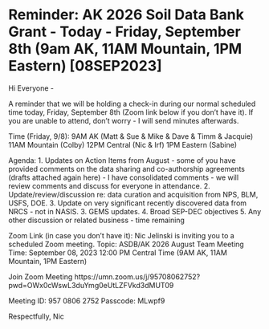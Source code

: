 # Reminder: AK 2026 Soil Data Bank Grant - Today - Friday, September 8th (9am AK, 11AM Mountain, 1PM Eastern) [08SEP2023]

Hi Everyone -

A reminder that we will be holding a check-in during our normal scheduled time today, Friday, September 8th (Zoom link below if you don't have it). If you are unable to attend, don't worry - I will send minutes afterwards.

Time (Friday, 9/8): 
9AM AK (Matt & Sue & Mike & Dave & Timm & Jacquie)
11AM Mountain (Colby)
12PM Central (Nic & Irf)
1PM Eastern (Sabine)

Agenda:
1. Updates on Action Items from August - some of you have provided comments on the data sharing and co-authorship agreements (drafts attached again here) - I have consolidated comments - we will review comments and discuss for everyone in attendance.
2. Update/review/discussion re: data curation and acquisition from NPS, BLM, USFS, DOE.
3. Update on very significant recently discovered data from NRCS - not in NASIS.
3. GEMS updates.
4. Broad SEP-DEC objectives
5. Any other discussion or related business - time remaining

Zoom Link (in case you don't have it):
Nic Jelinski is inviting you to a scheduled Zoom meeting.
Topic: ASDB/AK 2026 August Team Meeting
Time: September 08, 2023 12:00 PM Central Time (9AM AK, 11AM Mountain, 1PM Eastern)

Join Zoom Meeting
https://umn.zoom.us/j/95708062752?pwd=OWx0cWswL3duYmg0eUtLZFVkd3dMUT09

Meeting ID: 957 0806 2752
Passcode: MLwpf9

Respectfully,
Nic